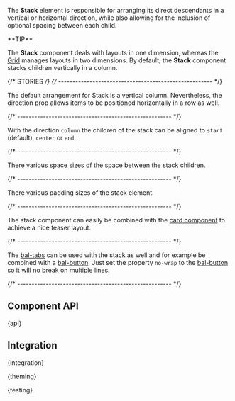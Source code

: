 

<Meta of={StackStories} />

<StoryHeading of={StackStories.Basic} hidden></StoryHeading>

<Banner of={StackStories} />

<Lead>The **Stack** element is responsible for arranging its direct descendants in a vertical or horizontal direction,
  while also allowing for the inclusion of optional spacing between each child.</Lead>

<InfoQuote>
**TIP**

The **Stack** component deals with layouts in one dimension, whereas the [Grid](?path=/docs/foundation-grid--documentation) manages layouts in two dimensions.
By default, the **Stack** component stacks children vertically in a column.
</InfoQuote>

<Canvas of={StackStories.Basic} sourceState="shown" />

<PlaygroundBar of={StackStories.Basic}></PlaygroundBar>

{/* STORIES */}
{/* ------------------------------------------------------ */}

<StoryHeading of={StackStories.Direction}></StoryHeading>

The default arrangement for Stack is a vertical column. Nevertheless, the direction prop allows items to be positioned horizontally in a row as well.

<Canvas of={StackStories.Direction} />

{/* ------------------------------------------------------ */}

<StoryHeading of={StackStories.Alignment}></StoryHeading>

With the direction `column` the children of the stack can be aligned to `start` (default), `center` or `end`.

<Canvas of={StackStories.Alignment} />

{/* ------------------------------------------------------ */}

<StoryHeading of={StackStories.Space}></StoryHeading>

There various space sizes of the space between the stack children.

<Canvas of={StackStories.Space} />

{/* ------------------------------------------------------ */}

<StoryHeading of={StackStories.Padding}></StoryHeading>

There various padding sizes of the stack element.

<Canvas of={StackStories.Padding} />

{/* ------------------------------------------------------ */}

<StoryHeading of={StackStories.TeaserCards}></StoryHeading>

The stack component can easily be combined with the [card component](?path=/docs/components-containment-card--documentation) to achieve a nice
teaser layout.

<Canvas of={StackStories.TeaserCards} />

{/* ------------------------------------------------------ */}

<StoryHeading of={StackStories.StackedTabs}></StoryHeading>


The [bal-tabs](?path=/docs/components-navigation-tabs--documentation) can be used with the stack as well and for example be combined with a [bal-button](?path=/docs/components-containment-button--documentation).
Just set the property `no-wrap` to the [bal-button](?path=/docs/components-containment-button--documentation) so it will no break on multiple lines.

<Canvas of={StackStories.StackedTabs} />

{/* ------------------------------------------------------ */}

## Component API


<Markdown>{api}</Markdown>

## Integration


<Markdown>{integration}</Markdown>


<Markdown>{theming}</Markdown>


<Markdown>{testing}</Markdown>

<Footer />